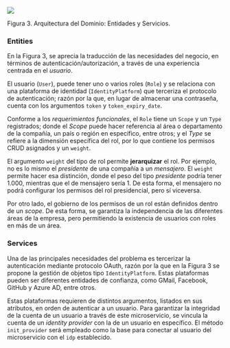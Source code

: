 ![](../../../../static/img/sdlc/arquitectura/dominio.png)

Figura 3. Arquitectura del Dominio: Entidades y Servicios.

### Entities

En la Figura 3, se aprecia la traducción de las necesidades del negocio, en términos de autenticación/autorización, a través de una experiencia centrada en el _usuario_.

El usuario (`User`), puede tener uno o varios roles (`Role`) y se relaciona con una plataforma de identidad (`IdentityPlatform`) que terceriza el protocolo de autenticación; razón por la que, en lugar de almacenar una contraseña, cuenta con los argumentos `token` y `token_expiry_date`.

Conforme a los _requerimientos funcionales_, el `Role` tiene un `Scope` y un `Type` registrados; donde el _Scope_ puede hacer referencia al área o departamento de la compañía, un país o región en específico, entre otros; y el _Type_ se refiere a la dimensión específica del rol, por lo que contiene los permisos CRUD asignados y un `weight`.

El argumento `weight` del tipo de rol permite __jerarquizar__ el rol. Por ejemplo, no es lo mismo el _presidente_ de una compañía a un _mensajero_. El `weight` permite hacer esa distinción, donde el peso del tipo _presidente_ podría tener 1.000, mientras que el de mensajero sería 1. De esta forma, el mensajero no podrá configurar los permisos del rol presidencial, pero sí viceversa.

Por otro lado, el gobierno de los permisos de un rol están definidos dentro de un _scope_. De esta forma, se garantiza la independencia de las diferentes áreas de la empresa, pero permitiendo la existencia de usuarios con roles en más de un área.

### Services

Una de las principales necesidades del problema es tercerizar la autenticación mediante protocolo OAuth, razón por la que en la Figura 3 se propone la gestión de objetos tipo `IdentityPlatform`. Estas plataformas pueden ser diferentes entidades de confianza, como GMail, Facebook, GitHub y Azure AD, entre otros.

Estas plataformas requieren de distintos argumentos, listados en sus atributos, en orden de autenticar a un usuario. Para garantizar la integridad de la cuenta de un usuario a través de este microservicio, se vincula la cuenta de un _identity provider_ con la de un usuario en específico. El método `init_provider` será empleado como la base para conectar al usuario del microservicio con el `idp` establecido. 





